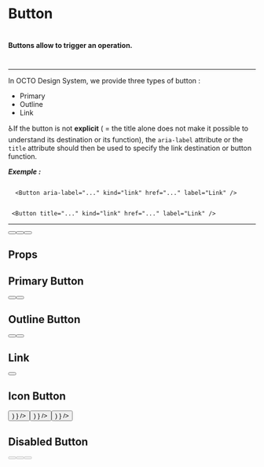 <!-- // import React from 'react';
// import { action } from '@storybook/addon-actions';
// import { withA11y } from '@storybook/addon-a11y';
// import { withKnobs, text, boolean, number } from '@storybook/addon-knobs';
// import './button.scss'; -->



<Meta title="🧬Molecules|Button" />

# Button

#

#

#### Buttons allow to trigger an operation.

#

---

In OCTO Design System, we provide three types of button :

- Primary
- Outline
- Link

♿️If the button is not **explicit** ( = the title alone does not make it possible to understand its destination or its function), the `aria-label` attribute or the `title` attribute should then be used to specify the link destination or button function.

**_Exemple :_**

```

  <Button aria-label="..." kind="link" href="..." label="Link" />
```

```

 <Button title="..." kind="link" href="..." label="Link" />

```

---

<Preview>
  <Story name="All Buttons">
    <div>
      <Button className="btn" kind="primary" label="Primary" />
      <Button className="btn" kind="primary_outline" label="Outline" />
      <Button
        className="btn"
        kind="link"
        href="https://octo.com"
        label="Link"
      />
    </div>
  </Story>
</Preview>

## Props

<Props of={Button} />

## Primary Button

<Preview>
  <Story name="Primary Button">
    <div>
      <Button className="btn" kind="primary" label="Primary" />
      <Button className="btn" kind="secondary" label="Primary" />
    </div>
  </Story>
</Preview>

## Outline Button

<Preview>
  <Story name="Outline Button">
    <div>
      <Button className="btn" kind="primary_outline" label="Outline" />
      <Button className="btn" kind="secondary_outline" label="Outline" />
    </div>
  </Story>
</Preview>

## Link

<Preview>
  <Story name="Link Button">
    <div>
      <Button kind="link" href="https://octo.com" label="Link" />
    </div>
  </Story>
</Preview>

## Icon Button

<Preview>
  <Story name="Icon Button">
    <div>
      <Button
        className="btn"
        kind="primary"
        label="Primary"
        iconPosition={
          "left" && (
            <ThereIsABetterWay width={100} height={100} color="primaryDark" />
          )
        }
      />
      <Button
        className="btn"
        kind="primary_outline"
        label="Outline"
        iconPosition={
          "left" && (
            <ThereIsABetterWay width={100} height={100} color="primaryDark" />
          )
        }
      />
      <Button
        kind="link"
        href="https://octo.com"
        label="Link"
        iconPosition={
          "left" && (
            <ThereIsABetterWay width={100} height={100} color="primaryDark" />
          )
        }
      />
    </div>
  </Story>
</Preview>

## Disabled Button

<Preview>
  <Story name="Disabled Button">
    <div>
      <Button className="btn" kind="primary" label="Primary" disabled />
      <Button className="btn" kind="primary_outline" label="Outline" disabled />
      <Button kind="link" href="https://octo.com" label="Link" disabled />
    </div>
  </Story>
</Preview>
